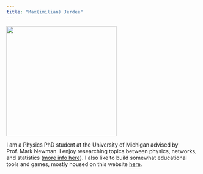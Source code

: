 ```yaml
---
title: "Max(imilian) Jerdee"
---
```


![](../assets/images/profile.jpg){width=3in}

I am a Physics PhD student at the University of Michigan advised by Prof. Mark Newman. I enjoy researching topics between physics, networks, and statistics ([more info here](publications.qmd)). I also like to build somewhat educational tools and games, mostly housed on this website [here](extras.qmd).
